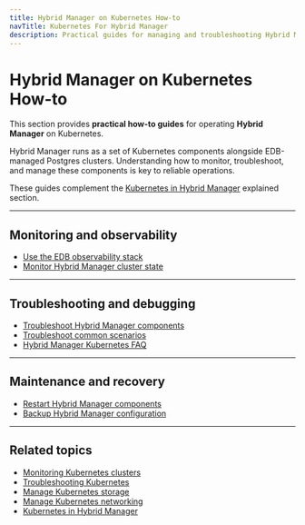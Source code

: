 ```yaml
---
title: Hybrid Manager on Kubernetes How-to
navTitle: Kubernetes For Hybrid Manager
description: Practical guides for managing and troubleshooting Hybrid Manager on Kubernetes.
---
```


# Hybrid Manager on Kubernetes How-to

This section provides **practical how-to guides** for operating **Hybrid Manager** on Kubernetes.

Hybrid Manager runs as a set of Kubernetes components alongside EDB-managed Postgres clusters.
Understanding how to monitor, troubleshoot, and manage these components is key to reliable operations.

These guides complement the [Kubernetes in Hybrid Manager](/portal/kubernetes/learn/explained/hybrid-manager/hybrid-manager/k8s-in-hybrid-manager) explained section.

---

## Monitoring and observability

- [Use the EDB observability stack](./use-edb-observability-stack)
- [Monitor Hybrid Manager cluster state](./monitor-hybrid-manager-cluster-state)

---

## Troubleshooting and debugging

- [Troubleshoot Hybrid Manager components](./troubleshoot-hybrid-manager-components)
- [Troubleshoot common scenarios](./troubleshoot-common-scenarios)
- [Hybrid Manager Kubernetes FAQ](./hybrid-manager-k8s-faq)

---

## Maintenance and recovery

- [Restart Hybrid Manager components](./restart-hybrid-manager-components)
- [Backup Hybrid Manager configuration](./backup-hybrid-manager-configuration)

---

## Related topics

- [Monitoring Kubernetes clusters](/portal/kubernetes/learn/how-to/monitor-kubernetes-cluster)
- [Troubleshooting Kubernetes](/portal/kubernetes/learn/how-to/troubleshooting-on-kubernetes)
- [Manage Kubernetes storage](/portal/kubernetes/learn/how-to/manage-kubernetes-storage)
- [Manage Kubernetes networking](/portal/kubernetes/learn/how-to/manage-kubernetes-networking)
- [Kubernetes in Hybrid Manager](/portal/kubernetes/learn/explained/hybrid-manager/hybrid-manager/k8s-in-hybrid-manager)

